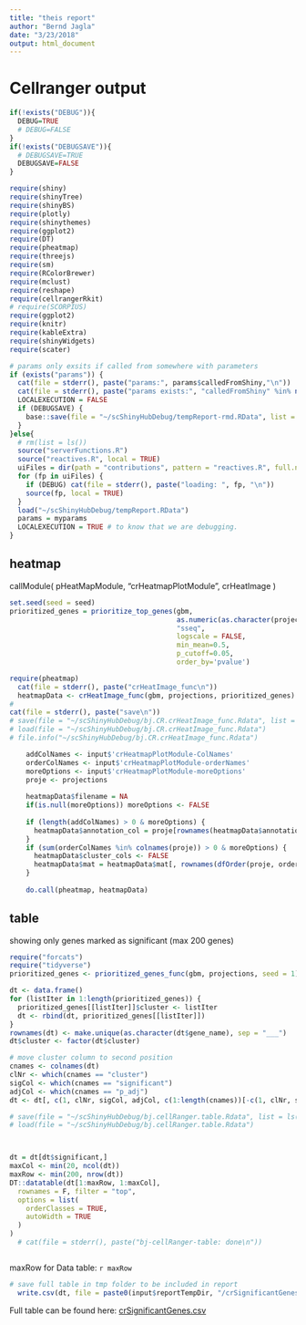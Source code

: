 ```yaml
---
title: "theis report"
author: "Bernd Jagla"
date: "3/23/2018"
output: html_document
---
```


# Cellranger output

```r
if(!exists("DEBUG")){
  DEBUG=TRUE
  # DEBUG=FALSE
}
if(!exists("DEBUGSAVE")){
  # DEBUGSAVE=TRUE
  DEBUGSAVE=FALSE
}


```

```r
require(shiny)
require(shinyTree)
require(shinyBS)
require(plotly)
require(shinythemes)
require(ggplot2)
require(DT)
require(pheatmap)
require(threejs)
require(sm)
require(RColorBrewer)
require(mclust)
require(reshape)
require(cellrangerRkit)
# require(SCORPIUS)
require(ggplot2)
require(knitr)
require(kableExtra)
require(shinyWidgets)
require(scater)

# params only exsits if called from somewhere with parameters
if (exists("params")) {
  cat(file = stderr(), paste("params:", params$calledFromShiny,"\n"))
  cat(file = stderr(), paste("params exists:", "calledFromShiny" %in% names(params) ,"\n"))
  LOCALEXECUTION = FALSE
  if (DEBUGSAVE) {
    base::save(file = "~/scShinyHubDebug/tempReport-rmd.RData", list = c(ls()))
  }
}else{
  # rm(list = ls())
  source("serverFunctions.R")
  source("reactives.R", local = TRUE)
  uiFiles = dir(path = "contributions", pattern = "reactives.R", full.names = TRUE, recursive = TRUE)
  for (fp in uiFiles) {
    if (DEBUG) cat(file = stderr(), paste("loading: ", fp, "\n"))
    source(fp, local = TRUE)
  }
  load("~/scShinyHubDebug/tempReport.RData")
  params = myparams
  LOCALEXECUTION = TRUE # to know that we are debugging.
}

```

## heatmap
callModule(
  pHeatMapModule,
  "crHeatmapPlotModule",
  crHeatImage
)

```r
set.seed(seed = seed)
prioritized_genes = prioritize_top_genes(gbm,
                                         as.numeric(as.character(projections$dbCluster)),
                                         "sseq",
                                         logscale = FALSE, 
                                         min_mean=0.5, 
                                         p_cutoff=0.05,
                                         order_by='pvalue')

```


```r
require(pheatmap)
  cat(file = stderr(), paste("crHeatImage_func\n"))
  heatmapData <- crHeatImage_func(gbm, projections, prioritized_genes) 
# 
cat(file = stderr(), paste("save\n"))
# save(file = "~/scShinyHubDebug/bj.CR.crHeatImage_func.Rdata", list = ls())
# load(file = "~/scShinyHubDebug/bj.CR.crHeatImage_func.Rdata")
# file.info("~/scShinyHubDebug/bj.CR.crHeatImage_func.Rdata")

    addColNames <- input$'crHeatmapPlotModule-ColNames'
    orderColNames <- input$'crHeatmapPlotModule-orderNames'
    moreOptions <- input$'crHeatmapPlotModule-moreOptions'
    proje <- projections
    
    heatmapData$filename = NA
    if(is.null(moreOptions)) moreOptions <- FALSE
    
    if (length(addColNames) > 0 & moreOptions) {
      heatmapData$annotation_col = proje[rownames(heatmapData$annotation_col),addColNames, drop=FALSE]
    }
    if (sum(orderColNames %in% colnames(proje)) > 0 & moreOptions) {
      heatmapData$cluster_cols <- FALSE
      heatmapData$mat = heatmapData$mat[, rownames(dfOrder(proje, orderColNames)), drop=FALSE]
    }
    
    do.call(pheatmap, heatmapData)

```


## table

showing only genes marked as significant (max 200 genes)

```r
require("forcats")
require("tidyverse")
prioritized_genes <- prioritized_genes_func(gbm, projections, seed = 1)

dt <- data.frame()
for (listIter in 1:length(prioritized_genes)) {
  prioritized_genes[[listIter]]$cluster <- listIter
  dt <- rbind(dt, prioritized_genes[[listIter]])
}
rownames(dt) <- make.unique(as.character(dt$gene_name), sep = "___")
dt$cluster <- factor(dt$cluster)

# move cluster column to second position
cnames <- colnames(dt)
clNr <- which(cnames == "cluster")
sigCol <- which(cnames == "significant")
adjCol <- which(cnames == "p_adj")
dt <- dt[, c(1, clNr, sigCol, adjCol, c(1:length(cnames))[-c(1, clNr, sigCol, adjCol)])]

# save(file = "~/scShinyHubDebug/bj.cellRanger.table.Rdata", list = ls())
# load(file = "~/scShinyHubDebug/bj.cellRanger.table.Rdata")



dt = dt[dt$significant,]
maxCol <- min(20, ncol(dt))
maxRow <- min(200, nrow(dt))
DT::datatable(dt[1:maxRow, 1:maxCol],
  rownames = F, filter = "top",
  options = list(
    orderClasses = TRUE,
    autoWidth = TRUE
  )
)
  # cat(file = stderr(), paste("bj-cellRanger-table: done\n"))



```
maxRow for Data table: `r maxRow`

```r
# save full table in tmp folder to be included in report
  write.csv(dt, file = paste0(input$reportTempDir, "/crSignificantGenes.csv"))

```

Full table can be found here: [crSignificantGenes.csv](crSignificantGenes.csv)

